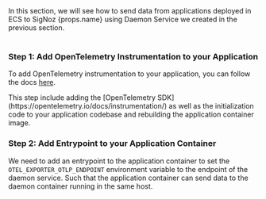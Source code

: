 
<div>
In this section, we will see how to send data from applications deployed in ECS to
SigNoz {props.name} using Daemon Service we created in the previous section.
</div>
<br/>

### Step 1: Add OpenTelemetry Instrumentation to your Application

To add OpenTelemetry instrumentation to your application, you can follow the
docs [here](https://signoz.io/docs/instrumentation/).

<Admonition>
This step include adding the [OpenTelemetry SDK](https://opentelemetry.io/docs/instrumentation/)
as well as the initialization code to your application codebase and rebuilding the application
container image.
</Admonition>

### Step 2: Add Entrypoint to your Application Container

We need to add an entrypoint to the application container to set the
`OTEL_EXPORTER_OTLP_ENDPOINT` environment variable to the endpoint of the
daemon service. Such that the application container can send data to the
daemon container running in the same host.